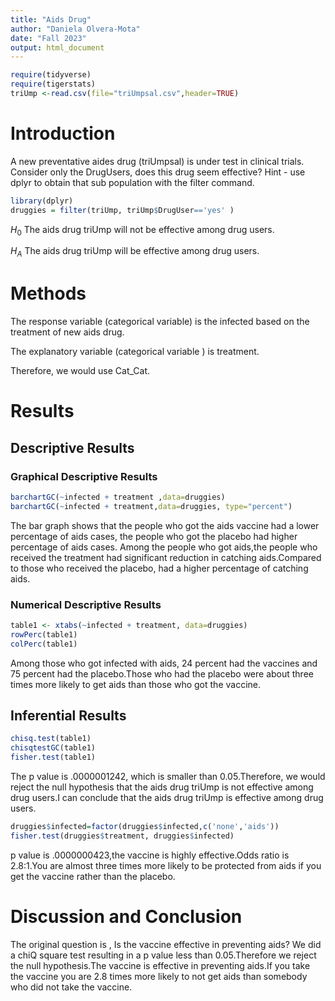 ```yaml
---
title: "Aids Drug"
author: "Daniela Olvera-Mota"
date: "Fall 2023"
output: html_document
---
```


```r
require(tidyverse)
require(tigerstats)
triUmp <-read.csv(file="triUmpsal.csv",header=TRUE)
```

# Introduction

<!--In this section you explain what you are trying to show.  Where did the data come from?  What is the research or other question you are trying to answer?.  If you skimp in this section expect to be marked down in your grade. Paint a picture of the project a couple of paragraphs is expected!-->

A new  preventative aides drug (triUmpsal) is under test in clinical trials. Consider only the DrugUsers, does this drug seem effective?  Hint - use dplyr to obtain that sub population with the filter command.


```r
library(dplyr)
druggies = filter(triUmp, triUmp$DrugUser=='yes' )
```


$H_0$ The aids drug triUmp will not be effective among drug users.

$H_A$ The aids drug triUmp will be effective among drug users.

# Methods

The response variable (categorical variable) is the infected based on the treatment of new aids drug.

The explanatory variable (categorical variable ) is treatment.

Therefore, we would use Cat_Cat.

<!--Decide on your methods:  use "variable analysis" or other appropriate descriptors.  Make sure to choose at least one graphical method and at least one numerical method. Discuss what data manipulations may be needed for example subsetting or other binning procedures and what sort of graphical displays and inferential tools will be used!-->



# Results

<!--Divide this section into two sub-sections:  One for your descriptive  results and one for your inferential results.!-->

## Descriptive Results

### Graphical Descriptive Results

```r
barchartGC(~infected + treatment ,data=druggies)
barchartGC(~infected + treatment,data=druggies, type="percent")

```

The bar graph shows that the people who got the aids vaccine had a lower percentage of aids cases, the people who got the placebo had higher percentage of aids cases. Among the people who got aids,the people who received the treatment had significant reduction in catching aids.Compared to those who received the placebo, had a higher percentage of catching aids.

<!--Graphical results here.  Make sure to show your code.  Provide appropriate labels for axes, giving units if possible, and provide a good title for the graph, too.  Use the graphical results to describe the patterns if any that exist in the data as focused toward the research question. Bottom line is to explain the features of the graph that are relevant to conforming or departing to what is expected by your null hypothesis !-->

### Numerical Descriptive Results

<!--Numerical results go here. Use the numerical results to describe the patterns if any that exist in the data as focused toward the research question!-->

```r
table1 <- xtabs(~infected + treatment, data=druggies)
rowPerc(table1)
colPerc(table1)
```

Among those who got infected with aids, 24 percent had the vaccines and 75 percent had the placebo.Those who had the placebo were about three times more likely to get aids than those who got the vaccine.

## Inferential Results

<!--State hypothesis clearly.  Make sure your discussion of the inferential test covers all the aspects that the test output produces, such as test statistic, p-value etc.  Make a decision about the null hypothesis, explain the assumptions on which the selected test/procedure was based, and why the chosen procedure satisfys the assumptions and is appropriate to answer the research question!-->


```r
chisq.test(table1)
chisqtestGC(table1)
fisher.test(table1)
```

The p value is .0000001242, which is smaller than 0.05.Therefore, we would reject the null hypothesis that the aids drug triUmp is not effective among drug users.I can conclude that the aids drug triUmp is effective among drug users.

```r
druggies$infected=factor(druggies$infected,c('none','aids'))
fisher.test(druggies$treatment, druggies$infected)
```
p value is .0000000423,the vaccine is highly effective.Odds ratio is 2.8:1.You are almost three times more likely to be protected from aids if you get the vaccine rather than the placebo.

# Discussion and Conclusion

The original question is , Is the vaccine effective in preventing aids? We did a chiQ square test resulting in a p value less than 0.05.Therefore we reject the null hypothesis.The vaccine is effective in preventing aids.If you take the vaccine you are 2.8 times more likely to not get aids than somebody who did not take the vaccine.

<!--Discussion and conclusion here.  If you found a relationship be sure to consider whether the relationship occurs because one of the variavbles causes the other, or whether they perhasps are related for some other reason.  Watch the chapter 6 videos from the GeorgeTown videos collection.!-->
